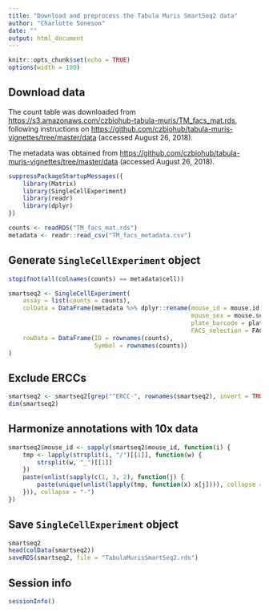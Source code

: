 ```yaml
---
title: "Download and preprocess the Tabula Muris SmartSeq2 data"
author: "Charlotte Soneson"
date: ""
output: html_document
---
```


```r
knitr::opts_chunk$set(echo = TRUE)
options(width = 100)
```

## Download data

The count table was downloaded from [https://s3.amazonaws.com/czbiohub-tabula-muris/TM_facs_mat.rds](https://s3.amazonaws.com/czbiohub-tabula-muris/TM_facs_mat.rds), following instructions on [https://github.com/czbiohub/tabula-muris-vignettes/tree/master/data](https://github.com/czbiohub/tabula-muris-vignettes/tree/master/data) (accessed August 26, 2018).

The metadata was obtained from [https://github.com/czbiohub/tabula-muris-vignettes/tree/master/data](https://github.com/czbiohub/tabula-muris-vignettes/tree/master/data) (accessed August 26, 2018).

```r
suppressPackageStartupMessages({
    library(Matrix)
    library(SingleCellExperiment)
    library(readr)
    library(dplyr)
})

counts <- readRDS("TM_facs_mat.rds")
metadata <- readr::read_csv("TM_facs_metadata.csv")
```

## Generate `SingleCellExperiment` object

```r
stopifnot(all(colnames(counts) == metadata$cell))

smartseq2 <- SingleCellExperiment(
    assay = list(counts = counts),
    colData = DataFrame(metadata %>% dplyr::rename(mouse_id = mouse.id,
                                                   mouse_sex = mouse.sex,
                                                   plate_barcode = plate.barcode,
                                                   FACS_selection = FACS.selection)),
    rowData = DataFrame(ID = rownames(counts),
                        Symbol = rownames(counts))
)
```

## Exclude ERCCs

```r
smartseq2 <- smartseq2[grep("^ERCC-", rownames(smartseq2), invert = TRUE), ]
dim(smartseq2)
```

## Harmonize annotations with 10x data

```r
smartseq2$mouse_id <- sapply(smartseq2$mouse_id, function(i) {
    tmp <- lapply(strsplit(i, "/")[[1]], function(w) {
        strsplit(w, "_")[[1]]
    })
    paste(unlist(sapply(c(1, 3, 2), function(j) {
        paste(unique(unlist(lapply(tmp, function(x) x[j]))), collapse = "/")
    })), collapse = "-")
})
```

## Save `SingleCellExperiment` object

```r
smartseq2
head(colData(smartseq2))
saveRDS(smartseq2, file = "TabulaMurisSmartSeq2.rds")
```

## Session info

```r
sessionInfo()
```
